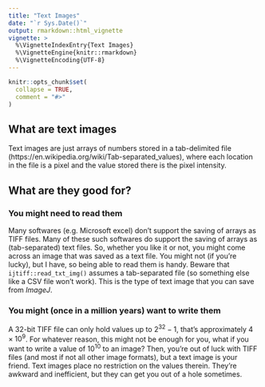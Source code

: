 ```yaml
---
title: "Text Images"
date: "`r Sys.Date()`"
output: rmarkdown::html_vignette
vignette: >
  %\VignetteIndexEntry{Text Images}
  %\VignetteEngine{knitr::rmarkdown}
  %\VignetteEncoding{UTF-8}
---
```


```r
knitr::opts_chunk$set(
  collapse = TRUE,
  comment = "#>"
)
```

## What are text images

Text images are just arrays of numbers stored in a tab-delimited file (https://en.wikipedia.org/wiki/Tab-separated_values), where each location in the file is a pixel and the value stored there is the pixel intensity. 


## What are they good for?

### You might need to read them

Many softwares (e.g. Microsoft excel) don't support the saving of arrays as TIFF files. Many of these such softwares do support the saving of arrays as (tab-separated) text files. So, whether you like it or not, you might come across an image that was saved as a text file. You might not (if you're lucky), but I have, so being able to read them is handy. Beware that `ijtiff::read_txt_img()` assumes a tab-separated file (so something else like a CSV file won't work). This is the type of text image that you can save from _ImageJ_.

### You might (once in a million years) want to write them

A 32-bit TIFF file can only hold values up to $2^{32} - 1$, that's approximately $4 \times 10^9$. For whatever reason, this might not be enough for you, what if you want to write a value of $10^{10}$ to an image? Then, you're out of luck with TIFF files (and most if not all other image formats), but a text image is your friend. Text images place no restriction on the values therein. They're awkward and inefficient, but they can get you out of a hole sometimes.
